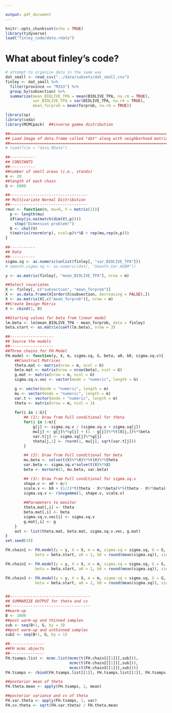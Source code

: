 ```yaml
---

output: pdf_document
---
```


```r
knitr::opts_chunk$set(echo = TRUE)
library(tidyverse)
load("finley_code/data.rdata")
```

# What about finley's code?


```r
# attempt to organize data in the same way
dat_small <- read_csv("../data/subsets/dat_small.csv")
finley <- dat_small %>%
  filter(province == "M333") %>%
  group_by(subsection) %>%
  summarize(mean_BIOLIVE_TPA = mean(BIOLIVE_TPA, na.rm = TRUE),
            var_BIOLIVE_TPA = var(BIOLIVE_TPA, na.rm = TRUE),
            mean_forprob = mean(forprob, na.rm = TRUE))
```

```r
library(sp)
library(coda)
library(MCMCpack)  ##inverse gamma distribution

##==========================================================================
## Load Image of data.frame called "dat" along with neighborhood matrix "R"
##==========================================================================
# load(file = "data.RData")

##-----------
## CONSTANTS
##-----------
##number of small areas (i.e., stands)
m <- 20
##length of each chain
G <- 6000

##----------------------------------
## Multivariate Normal Distribution
##----------------------------------
rmvn <- function(n, mu=0, V = matrix(1)){
  p <- length(mu)
  if(any(is.na(match(dim(V),p))))
    stop("Dimension problem!")
  D <- chol(V)
  t(matrix(rnorm(n*p), ncol=p)%*%D + rep(mu,rep(n,p)))
}

##-----------
## Data
##-----------
sigma.sq <- as.numeric(unlist(finley[, "var_BIOLIVE_TPA"]))
# smooth.sigma.sq <- as.numeric(dat[, "Smooth.Var.AGBM"])

y <- as.matrix(finley[, "mean_BIOLIVE_TPA"], nrow = m)

##Select covariates
X <- finley[, c("subsection", "mean_forprob")]
X <- as.data.frame(X[order(X$subsection, decreasing = FALSE),])
X <- as.matrix(X[,c("mean_forprob")], nrow = m)
##Create Design Matrix
X <- cbind(1, X)

##Starting values for beta from linear model
lm.beta <- lm(mean_BIOLIVE_TPA ~ mean_forprob, data = finley)
beta.start <- as.matrix(coef(lm.beta), nrow = 3)

##-------------------
## Source the models
##-------------------
##Three chains for FH Model
FH.model <- function(y, X, m, sigma.sq, G, beta, a0, b0, sigma.sq.v){
    ##Construct Matrices
    theta.mat <- matrix(nrow = m, ncol = G)
    beta.mat <- matrix(nrow = nrow(beta), ncol = G)
    g.mat <- matrix(nrow = m, ncol = G)
    sigma.sq.v.vec <- vector(mode = "numeric", length = G)

    g <- vector(mode = "numeric", length = m)
    mu <- vector(mode = "numeric", length = m)
    var.t <- vector(mode = "numeric", length = m)
    theta <- matrix(nrow = m, ncol = 1)
    
    for(i in 1:G){
        ## (1): Draw from Full conditional for theta
        for(j in 1:m){
            g[j] <- sigma.sq.v / (sigma.sq.v + sigma.sq[j])
            mu[j] <- g[j]%*%y[j] + (1 - g[j])%*%t(X[j,])%*%beta
            var.t[j] <- sigma.sq[j]%*%g[j]
            theta[j,1] <- rnorm(1, mu[j], sqrt(var.t[j]))
        }

        ## (2): Draw from Full conditional for beta
        mu.beta <- solve(t(X)%*%X)%*%t(X)%*%theta
        var.beta <- sigma.sq.v*solve(t(X)%*%X)
        beta <- mvrnorm(1, mu.beta, var.beta)        

        ## (3): Draw from Full conditional for sigma.sq.v
        shape.v <- a0 + m/2
        scale.v <- b0 + (1/2)*t(theta - X%*%beta)%*%(theta - X%*%beta)
        sigma.sq.v <- rinvgamma(1, shape.v, scale.v)
                                       
        ##Parameters to monitor
        theta.mat[,i] <- theta
        beta.mat[,i] <- beta
        sigma.sq.v.vec[i] <- sigma.sq.v
        g.mat[,i] <- g
    }
    out <- list(theta.mat, beta.mat, sigma.sq.v.vec, g.mat)
}
set.seed(19)

FH.chain1 <- FH.model(y = y, X = X, m = m, sigma.sq = sigma.sq, G = G,
             beta = beta.start, a0 = 2, b0 = round(mean(sigma.sq)), sigma.sq.v = 10000)

FH.chain2 <- FH.model(y = y, X = X, m = m, sigma.sq = sigma.sq, G = G,
             beta = beta.start, a0 = 2, b0 = round(mean(sigma.sq)), sigma.sq.v = 1000)

FH.chain3 <- FH.model(y = y, X = X, m = m, sigma.sq = sigma.sq, G = G,
             beta = beta.start, a0 = 2, b0 = round(mean(sigma.sq)), sigma.sq.v = 100)


##-----------------------------------
## SUMMARIZE OUTPUT for theta and cv
##-----------------------------------
##warm-up
B <- 3000
##post warm-up and thinned samples
sub <- seq(B+1, G, by = 3)
##post warm-up and unthinned samples
sub2 <- seq(B+1, G, by = 1)

##---------------
##FH mcmc objects
##---------------
FH.tsamps.list <- mcmc.list(mcmc(t(FH.chain1[[1]][,sub])),
                            mcmc(t(FH.chain2[[1]][,sub])),
                            mcmc(t(FH.chain3[[1]][,sub])))
FH.tsamps <- rbind(FH.tsamps.list[[1]], FH.tsamps.list[[2]], FH.tsamps.list[[3]])

##posterior mean of theta
FH.theta.mean <- apply(FH.tsamps, 2, mean)

##posterior variance and cv of theta
FH.var.theta <- apply(FH.tsamps, 2, var)
FH.cv.theta <- sqrt(FH.var.theta) / FH.theta.mean
```


